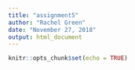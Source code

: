```yaml
---
title: "assignment5"
author: "Rachel Green"
date: "November 27, 2018"
output: html_document
---
```


```r
knitr::opts_chunk$set(echo = TRUE)
```
